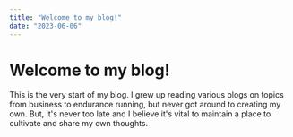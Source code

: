 ```yaml
---
title: "Welcome to my blog!"
date: "2023-06-06"
---
```


# Welcome to my blog!

This is the very start of my blog. I grew up reading various blogs on topics from business to endurance running, but never got around to creating my own. But, it's never too late and I believe it's vital to maintain a place to cultivate and share my own thoughts.
